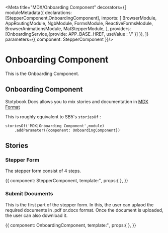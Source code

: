 
<Meta title="MDX/Onboarding Component" decorators={[
    moduleMetadata({
       declarations:[StepperComponent,OnboardingComponent],
    imports: [
    BrowserModule,
    AppRoutingModule,
    NgbModule,
    FormsModule,
    ReactiveFormsModule,
    BrowserAnimationsModule,
    MatStepperModule,
  ],
      providers: [OnboardingService,{provide: APP_BASE_HREF, useValue : '/' }]
    }),
]} parameters={{
    component: StepperComponent
}}/>

# Onboarding Component 

This is the Onboarding Component.

## Onboarding Component

Stotybook Docs allows you to mix stories and documentation in 
[MDX Format](https://mdxjs.com/)



This is roughly equivalent to SB5's `storiesOf` :

```
storiesOf('MDX|Onboarding Component',module)
    .addParameter({component: OnboardingComponent})

```


## Stories

### Stepper Form

The stepper form consist of 4 steps.

<Preview>
  <Story name="Default">{{
    component: StepperComponent,
    template:'<app-stepper></app-stepper>',
    props:{
    },
    }}    
  </Story>
</Preview>

### Submit Documents

This is the first part of the stepper form. In this, the user can uplaod the required 
documents in .pdf or.docx format. Once the document is uploaded, the user can also download it.

<Preview>
  <Story name="Submit Documents">{{
    component: OnboardingComponent,
    template:'<app-onboarding></app-onboarding>',
    props:{
    },
    }}    
  </Story>
</Preview>

